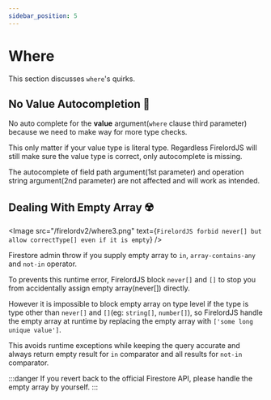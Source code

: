 ```yaml
---
sidebar_position: 5
---
```


# Where

This section discusses `where`'s quirks.


## No Value Autocompletion 🐧

No auto complete for the **value** argument(`where` clause third parameter) because we need to make way for more type checks.

This only matter if your value type is literal type. Regardless FirelordJS will still make sure the value type is correct, only autocomplete is missing.

The autocomplete of field path argument(1st parameter) and operation string argument(2nd parameter) are not affected and will work as intended.

## Dealing With Empty Array ☢️

<Image
	src="/firelordv2/where3.png"
	text={`FirelordJS forbid never[] but allow correctType[] even if it is empty`}
/>

Firestore admin throw if you supply empty array to `in`, `array-contains-any` and `not-in` operator.

To prevents this runtime error, FirelordJS block `never[]` and `[]` to stop you from accidentally assign empty array(never[]) directly.

However it is impossible to block empty array on type level if the type is type other than `never[]` and `[]`(eg: `string[]`, `number[]`), so FirelordJS handle the empty array at runtime by replacing the empty array with `['some long unique value']`.

This avoids runtime exceptions while keeping the query accurate and always return empty result for `in` comparator and all results for `not-in` comparator.

:::danger
If you revert back to the official Firestore API, please handle the empty array by yourself.
:::
